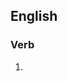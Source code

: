 ==English==

===Verb===
{{head|en|verb form}}

# {{present participle of|commercialize|lang=en|nocat=1}}